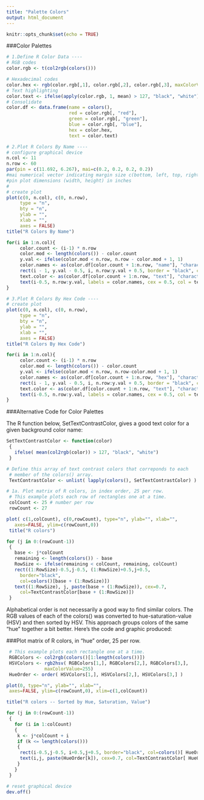 ```yaml
---
title: "Palette Colors"
output: html_document
---
```


```r
knitr::opts_chunk$set(echo = TRUE)
```

###Color Palettes
```r
# 1.Define R Color Data ----
# RGB codes
color.rgb <- t(col2rgb(colors()))

# Hexadecimal codes
color.hex <- rgb(color.rgb[,1], color.rgb[,2], color.rgb[,3], maxColorValue = 255)
# Text highlighting
color.text <- ifelse(apply(color.rgb, 1, mean) > 127, "black", "white")
# Consolidate
color.df <- data.frame(name = colors(),
                       red = color.rgb[, "red"],
                       green = color.rgb[, "green"],
                       blue = color.rgb[, "blue"],
                       hex = color.hex,
                       text = color.text)

# 2.Plot R Colors By Name ----
# configure graphical device
n.col <- 11
n.row <- 60
par(pin = c(11.692, 6.267), mai=c(0.2, 0.2, 0.2, 0.2))
#mai numerical vector indicating margin size c(bottom, left, top, right) in inches  
#pin plot dimensions (width, height) in inches  
#
# create plot
plot(c(0, n.col), c(0, n.row), 
     type = "n", 
     bty = "n", 
     ylab = "", 
     xlab = "", 
     axes = FALSE)
title("R Colors By Name")

for(i in 1:n.col){
     color.count <- (i-1) * n.row
     color.mod <- length(colors()) - color.count
     y.val <- ifelse(color.mod < n.row, n.row - color.mod + 1, 1)
     color.names <- as(color.df[color.count + 1:n.row, "name"], "character")
     rect(i - 1, y.val - 0.5, i, n.row:y.val + 0.5, border = "black", col = color.names)
     text.color <- as(color.df[color.count + 1:n.row, "text"], "character")
     text(i-0.5, n.row:y.val, labels = color.names, cex = 0.5, col = text.color)
}

# 3.Plot R Colors By Hex Code ----
# create plot
plot(c(0, n.col), c(0, n.row), 
     type = "n", 
     bty = "n", 
     ylab = "", 
     xlab = "", 
     axes = FALSE)
title("R Colors By Hex Code")

for(i in 1:n.col){
     color.count <- (i-1) * n.row
     color.mod <- length(colors()) - color.count
     y.val <- ifelse(color.mod < n.row, n.row-color.mod + 1, 1)
     color.names <- as(color.df[color.count + 1:n.row, "hex"], "character")
     rect(i - 1, y.val - 0.5, i, n.row:y.val + 0.5, border = "black", col = color.names)
     text.color <- as(color.df[color.count + 1:n.row, "text"], "character")
     text(i-0.5, n.row:y.val, labels = color.names, cex = 0.5, col = text.color)
}
```

###Alternative Code for Color Palettes

The R function below, SetTextContrastColor, gives a good text color for a given background color name: 
```r
SetTextContrastColor <- function(color)
 {
   ifelse( mean(col2rgb(color)) > 127, "black", "white")
 }

# Define this array of text contrast colors that correponds to each
 # member of the colors() array.
 TextContrastColor <- unlist( lapply(colors(), SetTextContrastColor) ) 
```
```r
# 1a. Plot matrix of R colors, in index order, 25 per row.
 # This example plots each row of rectangles one at a time.
 colCount <- 25 # number per row
 rowCount <- 27

plot( c(1,colCount), c(0,rowCount), type="n", ylab="", xlab="",
   axes=FALSE, ylim=c(rowCount,0))
 title("R colors") 

for (j in 0:(rowCount-1))
 {
   base <- j*colCount
   remaining <- length(colors()) - base
   RowSize <- ifelse(remaining < colCount, remaining, colCount)
   rect((1:RowSize)-0.5,j-0.5, (1:RowSize)+0.5,j+0.5,
     border="black",
     col=colors()[base + (1:RowSize)])
   text((1:RowSize), j, paste(base + (1:RowSize)), cex=0.7,
     col=TextContrastColor[base + (1:RowSize)])
 } 

```

Alphabetical order is not necessarily a good way to find similar colors.  The RGB values of each of the colors() was converted to hue-saturation-value (HSV) and then sorted by HSV.  This approach groups colors of the same "hue" together a bit better.  Here's the code and graphic produced: 


###Plot matrix of R colors, in "hue" order, 25 per row.
```r
 # This example plots each rectangle one at a time.
 RGBColors <- col2rgb(colors()[1:length(colors())])
 HSVColors <- rgb2hsv( RGBColors[1,], RGBColors[2,], RGBColors[3,],
              maxColorValue=255)
 HueOrder <- order( HSVColors[1,], HSVColors[2,], HSVColors[3,] )

plot(0, type="n", ylab="", xlab="",
 axes=FALSE, ylim=c(rowCount,0), xlim=c(1,colCount))

title("R colors -- Sorted by Hue, Saturation, Value")

for (j in 0:(rowCount-1))
 {
   for (i in 1:colCount)
   {
    k <- j*colCount + i
    if (k <= length(colors()))
    {
     rect(i-0.5,j-0.5, i+0.5,j+0.5, border="black", col=colors()[ HueOrder[k] ])
     text(i,j, paste(HueOrder[k]), cex=0.7, col=TextContrastColor[ HueOrder[k] ])
    }
   }
 } 
```
```r
# reset graphical device
dev.off()
```